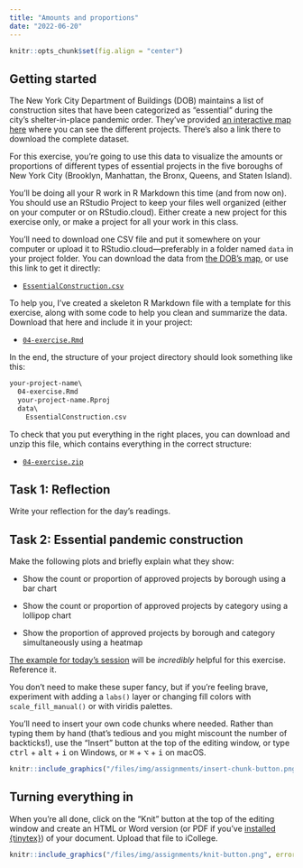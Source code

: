 ```yaml
---
title: "Amounts and proportions"
date: "2022-06-20"
---
```


```r
knitr::opts_chunk$set(fig.align = "center")
```

## Getting started

The New York City Department of Buildings (DOB) maintains a list of construction sites that have been categorized as "essential" during the city's shelter-in-place pandemic order. They've provided [an interactive map here](https://www1.nyc.gov/assets/buildings/html/essential-active-construction.html) where you can see the different projects. There's also a link there to download the complete dataset. 

For this exercise, you're going to use this data to visualize the amounts or proportions of different types of essential projects in the five boroughs of New York City (Brooklyn, Manhattan, the Bronx, Queens, and Staten Island). 

You'll be doing all your R work in R Markdown this time (and from now on). You should use an RStudio Project to keep your files well organized (either on your computer or on RStudio.cloud). Either create a new project for this exercise only, or make a project for all your work in this class.

You'll need to download one CSV file and put it somewhere on your computer or upload it to RStudio.cloud—preferably in a folder named `data` in your project folder. You can download the data from [the DOB's map](https://www1.nyc.gov/assets/buildings/html/essential-active-construction.html), or use this link to get it directly:

- [<i class="fas fa-file-csv"></i> `EssentialConstruction.csv`](/files/data/external_data/EssentialConstruction.csv)

To help you, I've created a skeleton R Markdown file with a template for this exercise, along with some code to help you clean and summarize the data. Download that here and include it in your project:

- [<i class="fab fa-r-project"></i> `04-exercise.Rmd`](/projects/04-exercise/04-exercise.Rmd)

In the end, the structure of your project directory should look something like this:

```default
your-project-name\
  04-exercise.Rmd
  your-project-name.Rproj
  data\
    EssentialConstruction.csv
```

To check that you put everything in the right places, you can download and unzip this file, which contains everything in the correct structure:

- [<i class="fas fa-file-archive"></i> `04-exercise.zip`](/projects/04-exercise.zip)


## Task 1: Reflection

Write your reflection for the day's readings.


## Task 2: Essential pandemic construction

Make the following plots and briefly explain what they show:

- Show the count or proportion of approved projects by borough using a bar chart

- Show the count or proportion of approved projects by category using a lollipop chart

- Show the proportion of approved projects by borough and category simultaneously using a heatmap

[The example for today's session](/example/04-example/) will be *incredibly* helpful for this exercise. Reference it.

You don't need to make these super fancy, but if you're feeling brave, experiment with adding a `labs()` layer or changing fill colors with `scale_fill_manual()` or with viridis palettes. 

You'll need to insert your own code chunks where needed. Rather than typing them by hand (that's tedious and you might miscount the number of backticks!), use the "Insert" button at the top of the editing window, or type <kbd>ctrl</kbd> + <kbd>alt</kbd> + <kbd>i</kbd> on Windows, or <kbd>⌘</kbd> + <kbd>⌥</kbd> + <kbd>i</kbd> on macOS.

```r
knitr::include_graphics("/files/img/assignments/insert-chunk-button.png", error = FALSE)
```


## Turning everything in

When you're all done, click on the "Knit" button at the top of the editing window and create an HTML or Word version (or PDF if you've [installed {tinytex}](/resource/install/#install-tinytex)) of your document. Upload that file to iCollege.

```r
knitr::include_graphics("/files/img/assignments/knit-button.png", error = FALSE)
```
